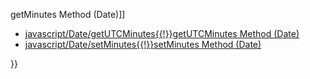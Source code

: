 {{Page_Title}}
{{Flags}}
{{Summary_Section|Sets the minutes value in the Date object using Universal Coordinated Time (UTC).

}}
{{JS_Syntax|Formats={{JS_Syntax_Format
|Format= dateObj.'''setUTCMinutes(''' numMinutes [ ''',''' numSeconds [ ''',''' numMilli ]] ''')''' }}
|Values={{JS_Syntax_Parameter
|Name=dateObj
|Required=Required
|Description=Any Date object.}}{{JS_Syntax_Parameter
|Name=numMinutes
|Required=Required
|Description=A numeric value equal to the minutes value. Must be supplied if either of the following arguments is used.}}{{JS_Syntax_Parameter
|Name=numSeconds
|Required=Optional
|Description=A numeric value equal to the seconds value. Must be supplied if numMilli is used.}}{{JS_Syntax_Parameter
|Name=numMilli
|Required=Optional
|Description=A numeric value equal to the milliseconds value.}}
}}
{{Remarks_Section
|Remarks=All '''set''' methods taking optional arguments use the value returned from corresponding '''get''' methods, if you do not specify an optional argument. For example, if the numSeconds argument is not specified, JavaScript uses the value returned from the '''getUTCSeconds''' method.

To modify the minutes value using local time, use the '''setMinutes''' method.

If the value of an argument is greater than its range, or is a negative number, other stored values are modified accordingly. For example, if the stored date is "Jan 5, 1996 00:00:00.00", and '''setUTCMinutes(70)''' is called, the date is changed to "Jan 5, 1996 01:10:00.00."

The '''setUTCHours''' method can be used to set the hours, minutes, seconds, and milliseconds.
}}
{{Examples_Section
|Not_required=No
|Examples={{Single_Example
|Language=JavaScript
|Description=The following example illustrates the use of the '''setUTCMinutes''' method:

|Code= function SetUTCMinutesDemo(nmin, nsec){
    var d, s;                    // Declare variables.
    d = new Date();              // Create Date object.d.setUTCMinutes( nmin,nsec ) ;  // Set UTC minutes.
    s = "Current setting is " + d.toUTCString() 
    return(s);                   // Return new setting.
 }
}}}}
{{See_Also_Section
|Manual_links=* [[javascript/Date/getMinutes{{!}}getMinutes Method (Date)]]
* [[javascript/Date/getUTCMinutes{{!}}getUTCMinutes Method (Date)]]
* [[javascript/Date/setMinutes{{!}}setMinutes Method (Date)]]
}}
{{Topics | JS Basic}}

{{External_Attribution
|Is_CC-BY-SA=No
|Sources=MSDN
|MDN_link=
|MSDN_link=http://msdn.microsoft.com/en-us/library/ie/esssx44h(v=vs.94).aspx
|HTML5Rocks_link=
}}
